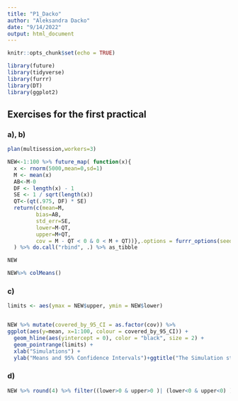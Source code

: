 ```yaml
---
title: "P1_Dacko"
author: "Aleksandra Dacko"
date: "9/14/2022"
output: html_document
---
```


```r
knitr::opts_chunk$set(echo = TRUE)
```

```r
library(future)
library(tidyverse)
library(furrr)
library(DT)
library(ggplot2)
```
## Exercises for the first practical

### a), b) 

```r

plan(multisession,workers=3)

NEW<-1:100 %>% future_map( function(x){
  x <- rnorm(5000,mean=0,sd=1)
  M <- mean(x)
  AB<-M-0
  DF <- length(x) - 1
  SE <- 1 / sqrt(length(x))
  QT<-(qt(.975, DF) * SE)
  return(c(mean=M,
         bias=AB,
         std_err=SE,
         lower=M-QT,
         upper=M+QT,
         cov = M - QT < 0 & 0 < M + QT))},.options = furrr_options(seed = 123),.progress = TRUE
  ) %>% do.call("rbind", .) %>% as_tibble

NEW
```
```r
NEW%>% colMeans()
```
### c)

```r
limits <- aes(ymax = NEW$upper, ymin = NEW$lower)


NEW %>% mutate(covered_by_95_CI = as.factor(cov)) %>% 
ggplot(aes(y=mean, x=1:100, colour = covered_by_95_CI)) + 
  geom_hline(aes(yintercept = 0), color = "black", size = 2) + 
  geom_pointrange(limits) + 
  xlab("Simulations") +
  ylab("Means and 95% Confidence Intervals")+ggtitle("The Simulation study of the 95% confidence intervals")+scale_color_manual(labels = c("not covered (4/100)","covered (96/100)"), values = c("maroon","lightseagreen"))
```

### d)

```r
NEW %>% round(4) %>% filter((lower>0 & upper>0 )| (lower<0 & upper<0) ) %>%select(-cov) %>% DT::datatable()
```
